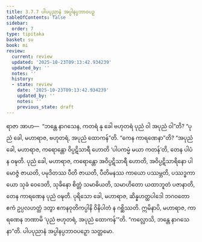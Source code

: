 ```yaml
---
title: 3.7.7 ပါပပုညာနံ အပ္ပါနပ္ပဘာဝပဉှ
tableOfContents: false
sidebar:
  order: 7
type: tipitaka
basket: su
book: mi
review:
  current: review
  updated: '2025-10-23T09:13:42.934239'
  updated_by: ''
  notes: ''
  history:
  - state: review
    date: '2025-10-23T09:13:42.934239'
    updated_by: ''
    notes: ''
    previous_state: draft
---
```



<ReviewStatus review={frontmatter.review} showDetails={true} />

<HypothesisAnnotation frontmatter={frontmatter} />

<DynamicBreadcrumb />

<Division number="100" book="mi" e="ch" v="28">

<Paragraph number="478" book="mi">
ရာဇာ အာဟ—  “ဘန္တေ နာဂသေန, ကတရံ နု ခေါ ဗဟုတရံ ပုညံ ဝါ အပုညံ ဝါ”တိ? “ပုညံ ခေါ, မဟာရာဇ, ဗဟုတရံ, အပုညံ ထောကန်”တိ. “ကေန ကာရဏေနာ”တိ? “အပုညံ ခေါ, မဟာရာဇ, ကရောန္တော ဝိပ္ပဋိသာရီ ဟောတိ ‘ပါပကမ္မံ မယာ ကတန်’တိ, တေန ပါပံ န ဝဍ္ဎတိ. ပုညံ ခေါ, မဟာရာဇ, ကရောန္တော အဝိပ္ပဋိသာရီ ဟောတိ, အဝိပ္ပဋိသာရိနော ပါမောဇ္ဇံ ဇာယတိ, ပမုဒိတဿ ပီတိ ဇာယတိ, ပီတိမနဿ ကာယော ပဿမ္ဘတိ, ပဿဒ္ဓကာယော သုခံ ဝေဒေတိ, သုခိနော စိတ္တံ သမာဓိယတိ, သမာဟိတော ယထာဘူတံ ပဇာနာတိ, တေန ကာရဏေန ပုညံ ဝဍ္ဎတိ. ပုရိသော ခေါ, မဟာရာဇ, ဆိန္နဟတ္ထပါဒေါ ဘဂဝတော ဧကံ ဥပ္ပလဟတ္ထံ ဒတွာ ဧကနဝုတိကပ္ပါနိ ဝိနိပါတံ န ဂစ္ဆိဿတိ. ဣမိနာပိ, မဟာရာဇ, ကာရဏေန ဘဏာမိ ‘ပုညံ ဗဟုတရံ, အပုညံ ထောကန်’”တိ.
</Paragraph>

<Paragraph number="479" book="mi">
“ကလ္လောသိ, ဘန္တေ နာဂသေနာ”တိ.

</Paragraph>
</Division>

<Paragraph number="480" type="center" book="mi">
ပါပပုညာနံ အပ္ပါနပ္ပဘာဝပဉှော သတ္တမော.
</Paragraph>